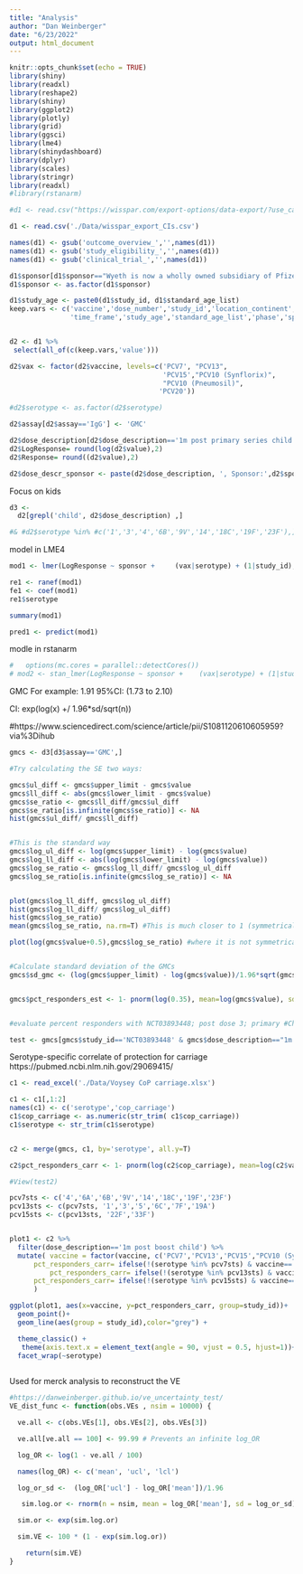 ```yaml
---
title: "Analysis"
author: "Dan Weinberger"
date: "6/23/2022"
output: html_document
---
```


```r
knitr::opts_chunk$set(echo = TRUE)
library(shiny)
library(readxl)
library(reshape2)
library(shiny)
library(ggplot2)
library(plotly)
library(grid)
library(ggsci)
library(lme4)
library(shinydashboard)
library(dplyr)
library(scales)
library(stringr)
library(readxl)
#library(rstanarm)
```


```r
#d1 <- read.csv("https://wisspar.com/export-options/data-export/?use_case=pcv_antibodies&default=true")

d1 <- read.csv('./Data/wisspar_export_CIs.csv')

names(d1) <- gsub('outcome_overview_','',names(d1))
names(d1) <- gsub('study_eligibility_','',names(d1))
names(d1) <- gsub('clinical_trial_','',names(d1))

d1$sponsor[d1$sponsor=="Wyeth is now a wholly owned subsidiary of Pfizer"] <- "Pfizer"
d1$sponsor <- as.factor(d1$sponsor)

d1$study_age <- paste0(d1$study_id, d1$standard_age_list)
keep.vars <- c('vaccine','dose_number','study_id','location_continent',
               'time_frame','study_age','standard_age_list','phase','sponsor','assay','serotype','time_frame_weeks', 'dose_description','schedule','participants','upper_limit','lower_limit')


d2 <- d1 %>% 
 select(all_of(c(keep.vars,'value')))

d2$vax <- factor(d2$vaccine, levels=c('PCV7', "PCV13",
                                      'PCV15',"PCV10 (Synflorix)",
                                      "PCV10 (Pneumosil)",
                                     'PCV20'))

#d2$serotype <- as.factor(d2$serotype)

d2$assay[d2$assay=='IgG'] <- 'GMC'

d2$dose_description[d2$dose_description=='1m post primary series child'] <- '1m post primary child' 
d2$LogResponse= round(log(d2$value),2)
d2$Response= round((d2$value),2)

d2$dose_descr_sponsor <- paste(d2$dose_description, ', Sponsor:',d2$sponsor)

```

Focus on kids
```r
d3 <- 
  d2[grepl('child', d2$dose_description) ,]

#& #d2$serotype %in% #c('1','3','4','6B','9V','14','18C','19F','23F'),]
```

model in LME4
```r

mod1 <- lmer(LogResponse ~ sponsor +     (vax|serotype) + (1|study_id), data=d3)

re1 <- ranef(mod1)
fe1 <- coef(mod1)
re1$serotype

summary(mod1)

pred1 <- predict(mod1)
```

modle in rstanarm
```r
#   options(mc.cores = parallel::detectCores())
# mod2 <- stan_lmer(LogResponse ~ sponsor +    (vax|serotype) + (1|study_id), data=d3)

```


GMC
For example: 1.91 95%CI: (1.73 to 2.10)

CI: exp(log(x) +/ 1.96*sd/sqrt(n))

#https://www.sciencedirect.com/science/article/pii/S1081120610605959?via%3Dihub

```r

gmcs <- d3[d3$assay=='GMC',]

#Try calculating the SE two ways: 

gmcs$ul_diff <- gmcs$upper_limit - gmcs$value
gmcs$ll_diff <- abs(gmcs$lower_limit - gmcs$value)
gmcs$se_ratio <- gmcs$ll_diff/gmcs$ul_diff
gmcs$se_ratio[is.infinite(gmcs$se_ratio)] <- NA
hist(gmcs$ul_diff/ gmcs$ll_diff)


#This is the standard way 
gmcs$log_ul_diff <- log(gmcs$upper_limit) - log(gmcs$value)
gmcs$log_ll_diff <- abs(log(gmcs$lower_limit) - log(gmcs$value))
gmcs$log_se_ratio <- gmcs$log_ll_diff/ gmcs$log_ul_diff
gmcs$log_se_ratio[is.infinite(gmcs$log_se_ratio)] <- NA


plot(gmcs$log_ll_diff, gmcs$log_ul_diff)
hist(gmcs$log_ll_diff/ gmcs$log_ul_diff)
hist(gmcs$log_se_ratio)
mean(gmcs$log_se_ratio, na.rm=T) #This is much closer to 1 (symmetrical CI)

plot(log(gmcs$value+0.5),gmcs$log_se_ratio) #where it is not symmetrical; it is usually because the GMC value is very very low, which can 


#Calculate standard deviation of the GMCs
gmcs$sd_gmc <- (log(gmcs$upper_limit) - log(gmcs$value))/1.96*sqrt(gmcs$participants)


gmcs$pct_responders_est <- 1- pnorm(log(0.35), mean=log(gmcs$value), sd=gmcs$sd_gmc)


#evaluate percent responders with NCT03893448; post dose 3; primary #Checks out pretty well

test <- gmcs[gmcs$study_id=='NCT03893448' & gmcs$dose_description=="1m post primary child" , c('serotype','pct_responders_est', 'vaccine')]  


```

Serotype-specific correlate of protection for carriage
https://pubmed.ncbi.nlm.nih.gov/29069415/

```r
c1 <- read_excel('./Data/Voysey CoP carriage.xlsx')

c1 <- c1[,1:2]
names(c1) <- c('serotype','cop_carriage')
c1$cop_carriage <- as.numeric(str_trim( c1$cop_carriage))
c1$serotype <- str_trim(c1$serotype)


c2 <- merge(gmcs, c1, by='serotype', all.y=T)

c2$pct_responders_carr <- 1- pnorm(log(c2$cop_carriage), mean=log(c2$value), sd=c2$sd_gmc)

#View(test2)

```

```r
pcv7sts <- c('4','6A','6B','9V','14','18C','19F','23F')
pcv13sts <- c(pcv7sts, '1','3','5','6C','7F','19A')
pcv15sts <- c(pcv13sts, '22F','33F')


plot1 <- c2 %>%
  filter(dose_description=='1m post boost child') %>%
  mutate( vaccine = factor(vaccine, c('PCV7','PCV13','PCV15',"PCV10 (Synflorix)","PCV10 (Pneumosil)" )),
      pct_responders_carr= ifelse(!(serotype %in% pcv7sts) & vaccine=='PCV7', NA,pct_responders_carr),
          pct_responders_carr= ifelse(!(serotype %in% pcv13sts) & vaccine=='PCV13',NA,pct_responders_carr),
      pct_responders_carr= ifelse(!(serotype %in% pcv15sts) & vaccine=='PCV15',NA,pct_responders_carr),
      )

ggplot(plot1, aes(x=vaccine, y=pct_responders_carr, group=study_id))+
  geom_point()+
  geom_line(aes(group = study_id),color="grey") +

  theme_classic() +
   theme(axis.text.x = element_text(angle = 90, vjust = 0.5, hjust=1))+
  facet_wrap(~serotype)
  


```




Used for merck analysis to reconstruct the VE
```r
#https://danweinberger.github.io/ve_uncertainty_test/
VE_dist_func <- function(obs.VEs , nsim = 10000) {

  ve.all <- c(obs.VEs[1], obs.VEs[2], obs.VEs[3])

  ve.all[ve.all == 100] <- 99.99 # Prevents an infinite log_OR

  log_OR <- log(1 - ve.all / 100)

  names(log_OR) <- c('mean', 'ucl', 'lcl')

  log_or_sd <-  (log_OR['ucl'] - log_OR['mean'])/1.96

   sim.log.or <- rnorm(n = nsim, mean = log_OR['mean'], sd = log_or_sd)

  sim.or <- exp(sim.log.or)

  sim.VE <- 100 * (1 - exp(sim.log.or))

    return(sim.VE)
}

 

 
```




